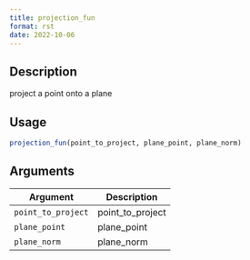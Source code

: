 ```yaml
--- 
title: projection_fun 
format: rst 
date: 2022-10-06 
--- 
```


## Description

project a point onto a plane


## Usage

```r
projection_fun(point_to_project, plane_point, plane_norm)
```


## Arguments

Argument      |Description
------------- |----------------
`point_to_project`     |     point_to_project
`plane_point`     |     plane_point
`plane_norm`     |     plane_norm


